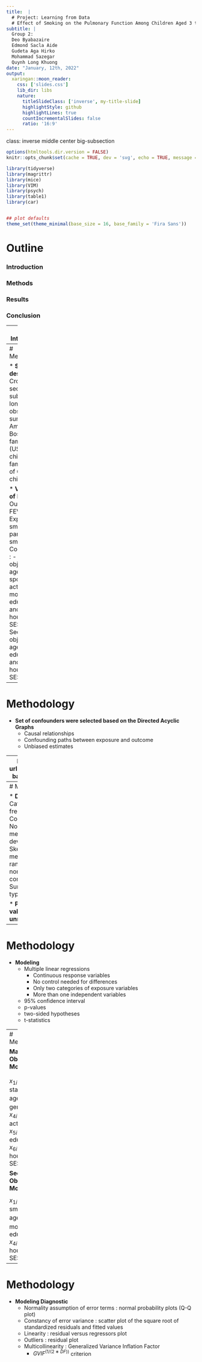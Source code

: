 ```yaml
---
title:  |
  # Project: Learning from Data   
  # Effect of Smoking on the Pulmonary Function Among Children Aged 3 to 19 Years: A Cross-Sectional Study
subtitle: |
  Group 2:  
  Deo Byabazaire  
  Edmond Sacla Aide  
  Gudeta Aga Hirko  
  Mohammad Sazegar  
  Quynh Long Khuong
date: "January, 12th, 2022"
output:
  xaringan::moon_reader:
    css: ['slides.css']
    lib_dir: libs
    nature:
      titleSlideClass: ['inverse', my-title-slide]
      highlightStyle: github
      highlightLines: true
      countIncrementalSlides: false
      ratio: '16:9'
---
```

class: inverse middle center big-subsection

```r
options(htmltools.dir.version = FALSE)
knitr::opts_chunk$set(cache = TRUE, dev = 'svg', echo = TRUE, message = FALSE, warning = FALSE, fig.height=6, fig.width = 1.777777*6)

library(tidyverse)
library(magrittr)
library(mice)
library(VIM)
library(psych)
library(table1)
library(car)


## plot defaults
theme_set(theme_minimal(base_size = 16, base_family = 'Fira Sans'))
```

# Outline

### Introduction

### Methods

### Results

### Conclusion

---
# Introduction

* Negative effect of smoking on the overall health

* The most affected organ of the body is the lungs

* Negative effect of parental smoking on pulmonary function and lung growth in children 

* Main objective : The effect of smoking on the FEV of the children aged 3 to 19 years

* Secondary objective : The effect of parental smoking on the FEV of the children



---
# Methodology

* **Study design**
  - Cross-sectional subset of a longitudinal observational survey
  - Among East Boston area families (USA)
  - One child per family
  - Total of 654 children

* **Variables of Interest**
  - Outcome : FEV
  - Exposures : smoke and parent smoke
  - Confounders :
  - Main objective : age, gender, sport activity, mother education, and household SES
  - Secondary objective : age, mother education, and household SES


---
# Methodology

* **Set of confounders were selected based on the Directed Acyclic Graphs**
  - Causal relationships
  - Confounding paths between exposure and outcome
  - Unbiased estimates


---
background-image: url('resources/DAG.png')
background-size: 90%


# Directed Acyclic Graphs

---
# Methodology

* **Descriptive Statistics**
  + Categorical variables : frequency analysis
  + Continuous variables
      - Normally distributed : means (standard deviations - SD) 
      - Skewed distributed : medians (interquartile range – IQR)
  + Marginal normal distribution control : histograms 
  + Summarized by smoking type and total

* **Percentage of missing values**
* **Typos and unrealistic values**


---
# Methodology


* **Modeling**
  + Multiple linear regressions
      - Continuous response variables
      - No control needed for differences
      - Only two categories of exposure variables
      - More than one independent variables
  + 95% confidence interval
  + p-values
  + two-sided hypotheses
  + t-statistics


---
# Methodology

**Main Objective Models**

\begin{equation}
Y_{i}=\beta_{0}+\beta_{1}x_{1i}+\beta_{2}x_{2i}+\beta_{3}x_{3i}+\beta_{4}x_{4i}+\beta_{5}x_{5i}+\beta_{6}x_{6i} +\varepsilon_{i}
\end{equation}

\begin{equation}
Y_{i}=\beta_{0}+\beta_{1}x_{1i}+\beta_{2}x_{2i}+\beta_{3}x_{3i}+\beta_{4}x_{4i}+\beta_{5}x_{5i}+\beta_{6}x_{6i} + \beta_{7}x_{1i}x_{3i} +\varepsilon_{i}
\end{equation}

$x_{1i}$: smoking status, $x_{2i}$: age, $x_{3i}$: gender,  $x_{4i}$:sport activities, $x_{5i}$:mother's education, $x_{6i}$: household SES.

**Secondary Objective Model**

\begin{equation}
Y_{i}=\beta_{0}+\beta_{1}x_{1i}+\beta_{2}x_{2i}+\beta_{3}x_{3i}+\beta_{4}x_{4i} +\varepsilon_{i}
\end{equation}

$x_{1i}$: parent smoking, $x_{2i}$: age, $x_{3i}$: mother education,  $x_{4i}$: household SES


---
# Methodology

* **Modeling Diagnostic**
  + Normality assumption of error terms : normal probability plots (Q-Q plot)
  + Constancy of error variance : scatter plot of the square root of standardized residuals and fitted values
  + Linearity : residual versus regressors plot
  + Outliers : residual plot
  + Multicollinearity : Generalized Variance Inflation Factor
      - $GVIF^{(1/(2∗DF))}$ criterion




















